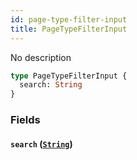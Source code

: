```yaml
---
id: page-type-filter-input
title: PageTypeFilterInput
---
```


No description

```graphql
type PageTypeFilterInput {
  search: String
}
```

### Fields

#### `search` ([`String`](/docs/developer/api-reference/scalars/string))
